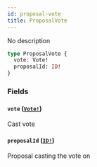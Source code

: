 ```yaml
---
id: proposal-vote
title: ProposalVote
---
```


No description

```graphql
type ProposalVote {
  vote: Vote!
  proposalId: ID!
}
```

### Fields

#### `vote` ([`Vote!`](/graphql/objects/vote))

Cast vote

#### `proposalId` ([`ID!`](/graphql/scalars/id))

Proposal casting the vote on

